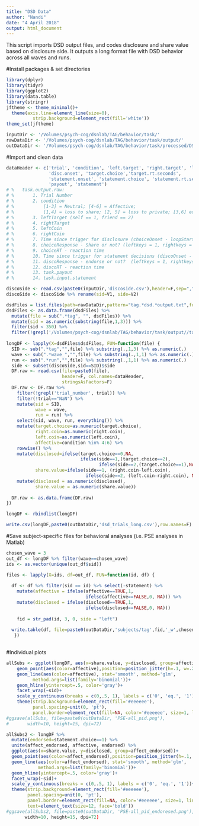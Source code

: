 ```yaml
---
title: "DSD Data"
author: "Nandi"
date: "4 April 2018"
output: html_document
---
```

This script imports DSD output files, and codes disclosure and share value based on disclosure side.
It outputs a long format file with DSD behavior across all waves and runs.

#Install packages & set directories
```r
library(dplyr)
library(tidyr)
library(ggplot2)
library(data.table)
library(stringr)
jftheme <- theme_minimal()+
  theme(axis.line=element_line(size=0),
	      strip.background=element_rect(fill='white'))
theme_set(jftheme)

inputDir <- '/Volumes/psych-cog/dsnlab/TAG/behavior/task/' 
rawDataDir <- '/Volumes/psych-cog/dsnlab/TAG/behavior/task/output/'
outDataDir <- '/Volumes/psych-cog/dsnlab/TAG/behavior/task/processed/DSD/'
```

#Import and clean data
```r
dataHeader <- c('trial', 'condition', 'left.target', 'right.target', 'left.coin', 'right.coin',
                'disc.onset', 'target.choice','target.rt.seconds',
                'statement.onset', 'statement.choice', 'statement.rt.seconds',
                'payout', 'statement')
# %   task.output.raw:
# %       1. Trial Number
# %       2. condition
# %           [1-3] = Neutral; [4-6] = Affective;
# %           [1,4] = loss to share; [2, 5] = loss to private; [3,6] equal
# %       3. leftTarget (self == 1, friend == 2) 
# %       4. rightTarget
# %       5. leftCoin
# %       6. rightCoin
# %       7. Time since trigger for disclosure (choiceOnset - loopStartTime);
# %       8. choiceResponse - Share or not? (leftkeys = 1, rightkeys = 2)
# %       9. choiceRT - reaction time
# %       10. Time since trigger for statement decisions (discoOnset - loopStartTime);
# %       11. discoResponse - endorse or not?  (leftkeys = 1, rightkeys = 2)
# %       12. discoRT - reaction time
# %       13. task.payout
# %       14. task.input.statement

discoSide <- read.csv(paste0(inputDir,'discoside.csv'),header=F,sep=",")
discoSide <- discoSide %>% rename(sid=V1, side=V2)

dsdFiles = list.files(path=rawDataDir,pattern="tag.*dsd.*output.txt",full.names=T,recursive=T)
dsdFiles <- as.data.frame(dsdFiles) %>% 
  mutate(file = sub(".*tag", "", dsdFiles)) %>% 
  mutate(sid = as.numeric(substring(file,1,3))) %>%
  filter(sid < 350) %>%
  filter(!grepl('/Volumes/psych-cog/dsnlab/TAG/behavior/task/output//tag045_wave_1_dsd',dsdFiles)) #remove one subject that was manually edited.
  
longDF <- lapply(X=dsdFiles$dsdFiles, FUN=function(file) {
  SID <- sub(".*tag","",file) %>% substring(.,1,3) %>% as.numeric(.)
  wave <- sub(".*wave_","",file) %>% substring(.,1,1) %>% as.numeric(.)
  run <- sub(".*run","",file) %>% substring(.,1,1) %>% as.numeric(.)
  side <- subset(discoSide,sid==SID)$side
  DF.raw <- read.csv(file=paste0(file),
                     header=F, col.names=dataHeader,
                     stringsAsFactors=F)
  DF.raw <- DF.raw %>%
    filter(!grepl('trial_number', trial)) %>%
    filter(!trial=="NaN") %>%
    mutate(sid = SID,
           wave = wave,
           run = run) %>%
    select(sid, wave, run, everything()) %>%
    mutate(target.choice=as.numeric(target.choice),
           right.coin=as.numeric(right.coin),
           left.coin=as.numeric(left.coin),
           affective=condition %in% 4:6) %>%
    rowwise() %>%
    mutate(disclosed=ifelse(target.choice==0,NA,
                            ifelse(side==1,(target.choice==2),
                                   ifelse(side==2,(target.choice==1),NA))), 
           share.value=ifelse(side==1, (right.coin-left.coin),
                              ifelse(side==2, (left.coin-right.coin), NA))) %>%
    mutate(disclosed = as.numeric(disclosed),
           share.value = as.numeric(share.value))
  
  DF.raw <- as.data.frame(DF.raw)
})

longDF <- rbindlist(longDF)

write.csv(longDF,paste0(outDataDir,'dsd_trials_long.csv'),row.names=F)
```

#Save subject-specific files for behavioral analyses (i.e. PSE analyses in Matlab)
```r
chosen_wave = 3
out_df <- longDF %>% filter(wave==chosen_wave)
ids <- as.vector(unique(out_df$sid))

files <- lapply(X=ids, df=out_df, FUN=function(id, df) {
  
  df <- df %>% filter(sid == id) %>% select(-statement) %>%
    mutate(affective = ifelse(affective==TRUE,1,
                              ifelse(affective==FALSE,0, NA))) %>%
    mutate(disclosed = ifelse(disclosed==TRUE,1,
                              ifelse(disclosed==FALSE,0, NA)))
  
    fid = str_pad(id, 3, 0, side = "left")
    
  write.table(df, file=paste0(outDataDir,'subjects/tag',fid,'_w',chosen_wave,'.csv'),sep=",",row.names=F,col.names=F,na = "") 
   })
  
```

#Individual plots
```r
allSubs <- ggplot(longDF, aes(x=share.value, y=disclosed, group=affective))+
	geom_point(aes(color=affective),position=position_jitter(h=.1, w=.2))+
	geom_line(aes(color=affective), stat='smooth', method='glm', 
		  method.args=list(family='binomial'))+
	geom_hline(yintercept=.5, color='gray')+
	facet_wrap(~sid)+
	scale_y_continuous(breaks = c(0,.5, 1), labels = c('0', 'eq.', '1'))+
	theme(strip.background=element_rect(fill='#eeeeee'),
	      panel.spacing=unit(0, 'pt'),
	      panel.border=element_rect(fill=NA, color='#eeeeee', size=1, linetype=1))
#ggsave(allSubs, file=paste0(outDataDir, 'PSE-all_pid.png'),
#       width=10, height=15, dpi=72)

allSubs2 <- longDF %>% 
  mutate(endorsed=statement.choice==1) %>%
  unite(affect_endorsed, affective, endorsed) %>%
  ggplot(aes(x=share.value, y=disclosed, group=affect_endorsed))+
  geom_point(aes(color=affect_endorsed),position=position_jitter(h=.1, w=.2))+
  geom_line(aes(color=affect_endorsed), stat='smooth', method='glm', 
            method.args=list(family='binomial'))+
  geom_hline(yintercept=.5, color='gray')+
  facet_wrap(~sid)+
  scale_y_continuous(breaks = c(0,.5, 1), labels = c('0', 'eq.', '1'))+
  theme(strip.background=element_rect(fill='#eeeeee'),
        panel.spacing=unit(0, 'pt'),
        panel.border=element_rect(fill=NA, color='#eeeeee', size=1, linetype=1),
        text=element_text(size=12, face='bold'))
#ggsave(allSubs2, file=paste0(outDataDir, 'PSE-all_pid_endoresed.png'),
       width=10, height=15, dpi=72)

```
